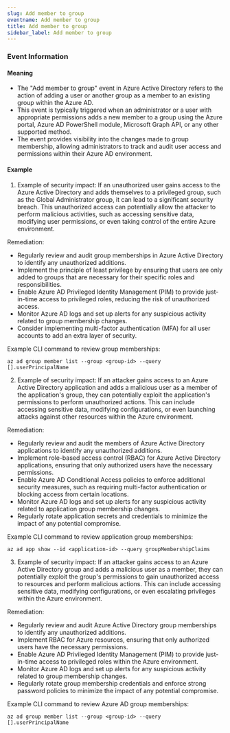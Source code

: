 ```yaml
--- 
slug: Add member to group
eventname: Add member to group
title: Add member to group
sidebar_label: Add member to group
---
```

                       
### Event Information

#### Meaning

- The "Add member to group" event in Azure Active Directory refers to the action of adding a user or another group as a member to an existing group within the Azure AD.
- This event is typically triggered when an administrator or a user with appropriate permissions adds a new member to a group using the Azure portal, Azure AD PowerShell module, Microsoft Graph API, or any other supported method.
- The event provides visibility into the changes made to group membership, allowing administrators to track and audit user access and permissions within their Azure AD environment.

#### Example

1. Example of security impact: If an unauthorized user gains access to the Azure Active Directory and adds themselves to a privileged group, such as the Global Administrator group, it can lead to a significant security breach. This unauthorized access can potentially allow the attacker to perform malicious activities, such as accessing sensitive data, modifying user permissions, or even taking control of the entire Azure environment.

Remediation:
- Regularly review and audit group memberships in Azure Active Directory to identify any unauthorized additions.
- Implement the principle of least privilege by ensuring that users are only added to groups that are necessary for their specific roles and responsibilities.
- Enable Azure AD Privileged Identity Management (PIM) to provide just-in-time access to privileged roles, reducing the risk of unauthorized access.
- Monitor Azure AD logs and set up alerts for any suspicious activity related to group membership changes.
- Consider implementing multi-factor authentication (MFA) for all user accounts to add an extra layer of security.

Example CLI command to review group memberships:
```
az ad group member list --group <group-id> --query [].userPrincipalName
```

2. Example of security impact: If an attacker gains access to an Azure Active Directory application and adds a malicious user as a member of the application's group, they can potentially exploit the application's permissions to perform unauthorized actions. This can include accessing sensitive data, modifying configurations, or even launching attacks against other resources within the Azure environment.

Remediation:
- Regularly review and audit the members of Azure Active Directory applications to identify any unauthorized additions.
- Implement role-based access control (RBAC) for Azure Active Directory applications, ensuring that only authorized users have the necessary permissions.
- Enable Azure AD Conditional Access policies to enforce additional security measures, such as requiring multi-factor authentication or blocking access from certain locations.
- Monitor Azure AD logs and set up alerts for any suspicious activity related to application group membership changes.
- Regularly rotate application secrets and credentials to minimize the impact of any potential compromise.

Example CLI command to review application group memberships:
```
az ad app show --id <application-id> --query groupMembershipClaims
```

3. Example of security impact: If an attacker gains access to an Azure Active Directory group and adds a malicious user as a member, they can potentially exploit the group's permissions to gain unauthorized access to resources and perform malicious actions. This can include accessing sensitive data, modifying configurations, or even escalating privileges within the Azure environment.

Remediation:
- Regularly review and audit Azure Active Directory group memberships to identify any unauthorized additions.
- Implement RBAC for Azure resources, ensuring that only authorized users have the necessary permissions.
- Enable Azure AD Privileged Identity Management (PIM) to provide just-in-time access to privileged roles within the Azure environment.
- Monitor Azure AD logs and set up alerts for any suspicious activity related to group membership changes.
- Regularly rotate group membership credentials and enforce strong password policies to minimize the impact of any potential compromise.

Example CLI command to review Azure AD group memberships:
```
az ad group member list --group <group-id> --query [].userPrincipalName
```


 